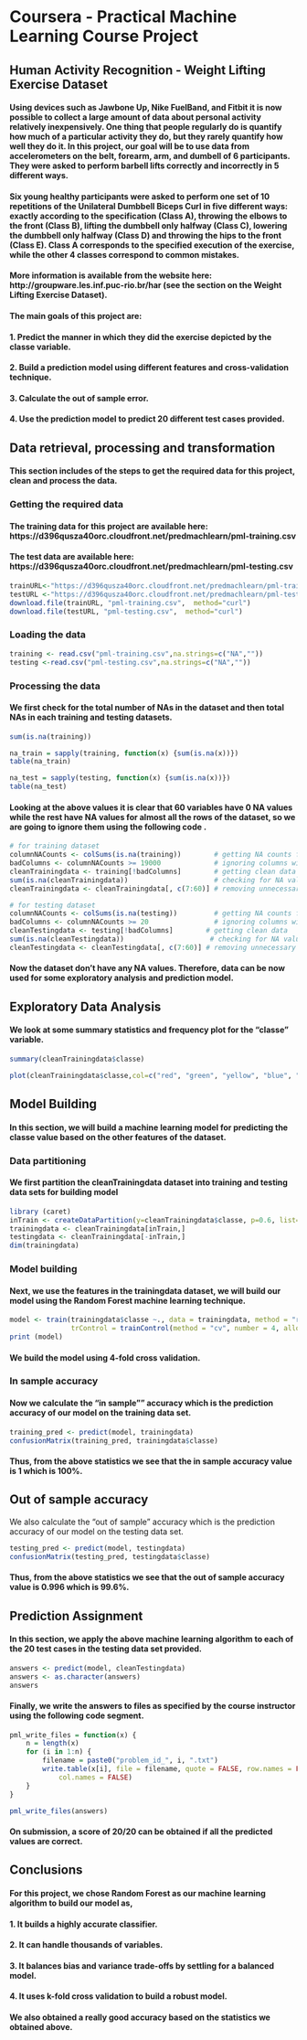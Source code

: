 # Coursera - Practical Machine Learning Course Project

## Human Activity Recognition - Weight Lifting Exercise Dataset
#### Using devices such as Jawbone Up, Nike FuelBand, and Fitbit it is now possible to collect a large amount of data about personal activity relatively inexpensively. One thing that people regularly do is quantify how much of a particular activity they do, but they rarely quantify how well they do it. In this project, our goal will be to use data from accelerometers on the belt, forearm, arm, and dumbell of 6 participants. They were asked to perform barbell lifts correctly and incorrectly in 5 different ways. 

#### Six young healthy participants were asked to perform one set of 10 repetitions of the Unilateral Dumbbell Biceps Curl in five different ways: exactly according to the specification (Class A), throwing the elbows to the front (Class B), lifting the dumbbell only halfway (Class C), lowering the dumbbell only halfway (Class D) and throwing the hips to the front (Class E). Class A corresponds to the specified execution of the exercise, while the other 4 classes correspond to common mistakes.

#### More information is available from the website here: http://groupware.les.inf.puc-rio.br/har (see the section on the Weight Lifting Exercise Dataset). 

#### The main goals of this project are:
#### 1. Predict the manner in which they did the exercise depicted by the classe variable.
#### 2. Build a prediction model using different features and cross-validation technique.
#### 3. Calculate the out of sample error.
#### 4. Use the prediction model to predict 20 different test cases provided. 

## Data retrieval, processing and transformation
#### This section includes of the steps to get the required data for this project, clean and process the data.

### Getting the required data
#### The training data for this project are available here: https://d396qusza40orc.cloudfront.net/predmachlearn/pml-training.csv
#### The test data are available here: https://d396qusza40orc.cloudfront.net/predmachlearn/pml-testing.csv
```r
trainURL<-"https://d396qusza40orc.cloudfront.net/predmachlearn/pml-training.csv"
testURL <-"https://d396qusza40orc.cloudfront.net/predmachlearn/pml-testing.csv"
download.file(trainURL, "pml-training.csv",  method="curl")
download.file(testURL, "pml-testing.csv",  method="curl")
```
### Loading the data
```r
training <- read.csv("pml-training.csv",na.strings=c("NA",""))
testing <-read.csv("pml-testing.csv",na.strings=c("NA",""))
```
### Processing the data
#### We first check for the total number of NAs in the dataset and then total NAs in each training and testing datasets.
```r
sum(is.na(training))
```
```r
na_train = sapply(training, function(x) {sum(is.na(x))})
table(na_train)
```
```r
na_test = sapply(testing, function(x) {sum(is.na(x))})
table(na_test)
```
#### Looking at the above values it is clear that 60 variables have 0 NA values while the rest have NA values for almost all the rows of the dataset, so we are going to ignore them using the following code .

```r
# for training dataset
columnNACounts <- colSums(is.na(training))        # getting NA counts for all columns
badColumns <- columnNACounts >= 19000             # ignoring columns with majority NA values
cleanTrainingdata <- training[!badColumns]        # getting clean data
sum(is.na(cleanTrainingdata))                     # checking for NA values
cleanTrainingdata <- cleanTrainingdata[, c(7:60)] # removing unnecessary columns
```
```r
# for testing dataset
columnNACounts <- colSums(is.na(testing))         # getting NA counts for all columns
badColumns <- columnNACounts >= 20                # ignoring columns with majority NA values
cleanTestingdata <- testing[!badColumns]        # getting clean data
sum(is.na(cleanTestingdata))                     # checking for NA values
cleanTestingdata <- cleanTestingdata[, c(7:60)] # removing unnecessary columns
```
#### Now the dataset don’t have any NA values. Therefore, data can be now used for some exploratory analysis and prediction model. 

## Exploratory Data Analysis
#### We look at some summary statistics and frequency plot for the "classe" variable.
```r
summary(cleanTrainingdata$classe)
```
```r
plot(cleanTrainingdata$classe,col=c("red", "green", "yellow", "blue", "orange"),main = "`classe` frequency plot", xlab = "Types of Weight Lifting Exercices")
```

## Model Building
#### In this section, we will build a machine learning model for predicting the classe value based on the other features of the dataset. 

### Data partitioning
#### We first partition the cleanTrainingdata dataset into training and testing data sets for building model
```r
library (caret)
inTrain <- createDataPartition(y=cleanTrainingdata$classe, p=0.6, list=FALSE)
trainingdata <- cleanTrainingdata[inTrain,]
testingdata <- cleanTrainingdata[-inTrain,]
dim(trainingdata)
```
### Model building
#### Next, we use the features in the trainingdata dataset, we will build our model using the Random Forest machine learning technique.
```r
model <- train(trainingdata$classe ~., data = trainingdata, method = "rf", prox = TRUE, 
               trControl = trainControl(method = "cv", number = 4, allowParallel = TRUE))
print (model)
```
#### We build the model using 4-fold cross validation.

### In sample accuracy
#### Now we calculate the "in sample"" accuracy which is the prediction accuracy of our model on the training data set.
```r
training_pred <- predict(model, trainingdata)
confusionMatrix(training_pred, trainingdata$classe)
```
#### Thus, from the above statistics we see that the in sample accuracy value is 1 which is 100%. 

## Out of sample accuracy
We also calculate the "out of sample" accuracy which is the prediction accuracy of our model on the testing data set.
```r
testing_pred <- predict(model, testingdata)
confusionMatrix(testing_pred, testingdata$classe)
```
#### Thus, from the above statistics we see that the out of sample accuracy value is 0.996 which is 99.6%.

## Prediction Assignment
#### In this section, we apply the above machine learning algorithm to each of the 20 test cases in the testing data set provided.
```r
answers <- predict(model, cleanTestingdata)
answers <- as.character(answers)
answers
```
#### Finally, we write the answers to files as specified by the course instructor using the following code segment.
```r
pml_write_files = function(x) {
    n = length(x)
    for (i in 1:n) {
        filename = paste0("problem_id_", i, ".txt")
        write.table(x[i], file = filename, quote = FALSE, row.names = FALSE, 
            col.names = FALSE)
    }
}

pml_write_files(answers)
```

#### On submission, a score of 20/20 can be obtained if all the predicted values are correct. 

## Conclusions
#### For this project, we chose Random Forest as our machine learning algorithm to build our model as,
#### 1. It builds a highly accurate classifier.
#### 2. It can handle thousands of variables.
#### 3. It balances bias and variance trade-offs by settling for a balanced model.
#### 4. It uses k-fold cross validation to build a robust model.
#### We also obtained a really good accuracy based on the statistics we obtained above.








